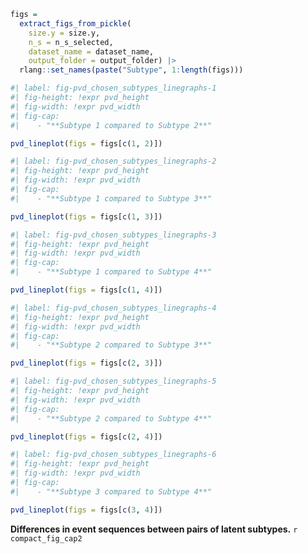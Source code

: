 
::: {#suppfig-pvd_chosen_subtypes_linegraphs}

```r
figs =
  extract_figs_from_pickle(
    size.y = size.y,
    n_s = n_s_selected,
    dataset_name = dataset_name,
    output_folder = output_folder) |>
  rlang::set_names(paste("Subtype", 1:length(figs)))
```

```r
#| label: fig-pvd_chosen_subtypes_linegraphs-1
#| fig-height: !expr pvd_height
#| fig-width: !expr pvd_width
#| fig-cap:
#|    - "**Subtype 1 compared to Subtype 2**"

pvd_lineplot(figs = figs[c(1, 2)])

```

```r
#| label: fig-pvd_chosen_subtypes_linegraphs-2
#| fig-height: !expr pvd_height
#| fig-width: !expr pvd_width
#| fig-cap:
#|    - "**Subtype 1 compared to Subtype 3**"

pvd_lineplot(figs = figs[c(1, 3)])

```

```r
#| label: fig-pvd_chosen_subtypes_linegraphs-3
#| fig-height: !expr pvd_height
#| fig-width: !expr pvd_width
#| fig-cap:
#|    - "**Subtype 1 compared to Subtype 4**"

pvd_lineplot(figs = figs[c(1, 4)])

```

```r
#| label: fig-pvd_chosen_subtypes_linegraphs-4
#| fig-height: !expr pvd_height
#| fig-width: !expr pvd_width
#| fig-cap:
#|    - "**Subtype 2 compared to Subtype 3**"

pvd_lineplot(figs = figs[c(2, 3)])

```


```r
#| label: fig-pvd_chosen_subtypes_linegraphs-5
#| fig-height: !expr pvd_height
#| fig-width: !expr pvd_width
#| fig-cap:
#|    - "**Subtype 2 compared to Subtype 4**"

pvd_lineplot(figs = figs[c(2, 4)])

```

```r
#| label: fig-pvd_chosen_subtypes_linegraphs-6
#| fig-height: !expr pvd_height
#| fig-width: !expr pvd_width
#| fig-cap:
#|    - "**Subtype 3 compared to Subtype 4**"

pvd_lineplot(figs = figs[c(3, 4)])

```

**Differences in event sequences between pairs of latent subtypes.**
`r compact_fig_cap2`

:::
